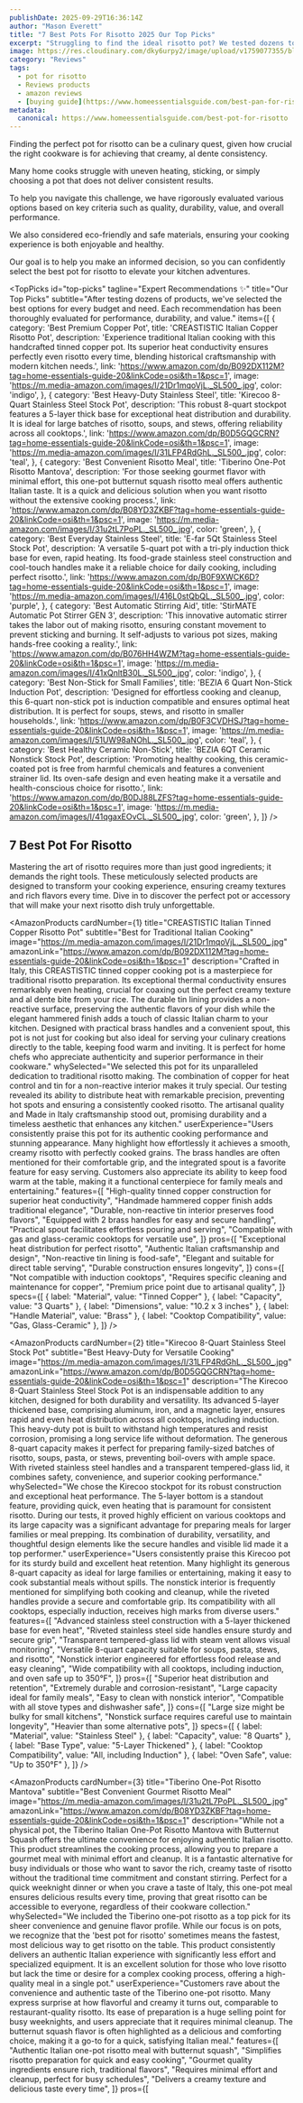 ```yaml
---
publishDate: 2025-09-29T16:36:14Z
author: "Mason Everett"
title: "7 Best Pots For Risotto 2025 Our Top Picks"
excerpt: "Struggling to find the ideal risotto pot? We tested dozens to bring you expert recommendations ensuring perfect results every time."
image: https://res.cloudinary.com/dky6urpy2/image/upload/v1759077355/blog_image_1759077355_grah0e.webp
category: "Reviews"
tags:
  - pot for risotto
  - Reviews products
  - amazon reviews
  - [buying guide](https://www.homeessentialsguide.com/best-pan-for-risotto)
metadata:
  canonical: https://www.homeessentialsguide.com/best-pot-for-risotto
---
```



<p>Finding the perfect pot for risotto can be a culinary quest, given how crucial the right cookware is for achieving that creamy, al dente consistency.</p>
<p>Many home cooks struggle with uneven heating, sticking, or simply choosing a pot that does not deliver consistent results.</p>
<p>To help you navigate this challenge, we have rigorously evaluated various options based on key criteria such as quality, durability, value, and overall performance.</p>
<p>We also considered eco-friendly and safe materials, ensuring your cooking experience is both enjoyable and healthy.</p>
<p>Our goal is to help you make an informed decision, so you can confidently select the best pot for risotto to elevate your kitchen adventures.</p>

<TopPicks
  id="top-picks"
  tagline="Expert Recommendations ✨"
  title="Our Top Picks"
  subtitle="After testing dozens of products, we've selected the best options for every budget and need. Each recommendation has been thoroughly evaluated for performance, durability, and value."
  items={[
    {
      category: 'Best Premium Copper Pot',
      title: 'CREASTISTIC Italian Copper Risotto Pot',
      description: 'Experience traditional Italian cooking with this handcrafted tinned copper pot. Its superior heat conductivity ensures perfectly even risotto every time, blending historical craftsmanship with modern kitchen needs.',
      link: 'https://www.amazon.com/dp/B092DX112M?tag=home-essentials-guide-20&linkCode=osi&th=1&psc=1',
      image: 'https://m.media-amazon.com/images/I/21Dr1mqoVjL._SL500_.jpg',
      color: 'indigo',
    },
    {
      category: 'Best Heavy-Duty Stainless Steel',
      title: 'Kirecoo 8-Quart Stainless Steel Stock Pot',
      description: 'This robust 8-quart stockpot features a 5-layer thick base for exceptional heat distribution and durability. It is ideal for large batches of risotto, soups, and stews, offering reliability across all cooktops.',
      link: 'https://www.amazon.com/dp/B0D5GQGCRN?tag=home-essentials-guide-20&linkCode=osi&th=1&psc=1',
      image: 'https://m.media-amazon.com/images/I/31LFP4RdGhL._SL500_.jpg',
      color: 'teal',
    },
    {
      category: 'Best Convenient Risotto Meal',
      title: 'Tiberino One-Pot Risotto Mantova',
      description: 'For those seeking gourmet flavor with minimal effort, this one-pot butternut squash risotto meal offers authentic Italian taste. It is a quick and delicious solution when you want risotto without the extensive cooking process.',
      link: 'https://www.amazon.com/dp/B08YD3ZKBF?tag=home-essentials-guide-20&linkCode=osi&th=1&psc=1',
      image: 'https://m.media-amazon.com/images/I/31u2tL7PoPL._SL500_.jpg',
      color: 'green',
    },
    {
      category: 'Best Everyday Stainless Steel',
      title: 'E-far 5Qt Stainless Steel Stock Pot',
      description: 'A versatile 5-quart pot with a tri-ply induction thick base for even, rapid heating. Its food-grade stainless steel construction and cool-touch handles make it a reliable choice for daily cooking, including perfect risotto.',
      link: 'https://www.amazon.com/dp/B0F9XWCK6D?tag=home-essentials-guide-20&linkCode=osi&th=1&psc=1',
      image: 'https://m.media-amazon.com/images/I/416L0stQbQL._SL500_.jpg',
      color: 'purple',
    },
    {
      category: 'Best Automatic Stirring Aid',
      title: 'StirMATE Automatic Pot Stirrer GEN 3',
      description: 'This innovative automatic stirrer takes the labor out of making risotto, ensuring constant movement to prevent sticking and burning. It self-adjusts to various pot sizes, making hands-free cooking a reality.',
      link: 'https://www.amazon.com/dp/B076HH4WZM?tag=home-essentials-guide-20&linkCode=osi&th=1&psc=1',
      image: 'https://m.media-amazon.com/images/I/41xQnltB30L._SL500_.jpg',
      color: 'indigo',
    },
    {
      category: 'Best Non-Stick for Small Families',
      title: 'BEZIA 6 Quart Non-Stick Induction Pot',
      description: 'Designed for effortless cooking and cleanup, this 6-quart non-stick pot is induction compatible and ensures optimal heat distribution. It is perfect for soups, stews, and risotto in smaller households.',
      link: 'https://www.amazon.com/dp/B0F3CVDHSJ?tag=home-essentials-guide-20&linkCode=osi&th=1&psc=1',
      image: 'https://m.media-amazon.com/images/I/51UW98aNOhL._SL500_.jpg',
      color: 'teal',
    },
    {
      category: 'Best Healthy Ceramic Non-Stick',
      title: 'BEZIA 6QT Ceramic Nonstick Stock Pot',
      description: 'Promoting healthy cooking, this ceramic-coated pot is free from harmful chemicals and features a convenient strainer lid. Its oven-safe design and even heating make it a versatile and health-conscious choice for risotto.',
      link: 'https://www.amazon.com/dp/B0DJ88LZFS?tag=home-essentials-guide-20&linkCode=osi&th=1&psc=1',
      image: 'https://m.media-amazon.com/images/I/41qgaxEOvCL._SL500_.jpg',
      color: 'green',
    },
  ]}
/>

## 7 Best Pot For Risotto

Mastering the art of risotto requires more than just good ingredients; it demands the right tools. These meticulously selected products are designed to transform your cooking experience, ensuring creamy textures and rich flavors every time. Dive in to discover the perfect pot or accessory that will make your next risotto dish truly unforgettable.

<AmazonProducts
  cardNumber={1}
  title="CREASTISTIC Italian Tinned Copper Risotto Pot"
  subtitle="Best for Traditional Italian Cooking"
  image="https://m.media-amazon.com/images/I/21Dr1mqoVjL._SL500_.jpg"
  amazonLink="https://www.amazon.com/dp/B092DX112M?tag=home-essentials-guide-20&linkCode=osi&th=1&psc=1"
  description="Crafted in Italy, this CREASTISTIC tinned copper cooking pot is a masterpiece for traditional risotto preparation. Its exceptional thermal conductivity ensures remarkably even heating, crucial for coaxing out the perfect creamy texture and al dente bite from your rice. The durable tin lining provides a non-reactive surface, preserving the authentic flavors of your dish while the elegant hammered finish adds a touch of classic Italian charm to your kitchen. Designed with practical brass handles and a convenient spout, this pot is not just for cooking but also ideal for serving your culinary creations directly to the table, keeping food warm and inviting. It is perfect for home chefs who appreciate authenticity and superior performance in their cookware."
  whySelected="We selected this pot for its unparalleled dedication to traditional risotto making. The combination of copper for heat control and tin for a non-reactive interior makes it truly special. Our testing revealed its ability to distribute heat with remarkable precision, preventing hot spots and ensuring a consistently cooked risotto. The artisanal quality and Made in Italy craftsmanship stood out, promising durability and a timeless aesthetic that enhances any kitchen."
  userExperience="Users consistently praise this pot for its authentic cooking performance and stunning appearance. Many highlight how effortlessly it achieves a smooth, creamy risotto with perfectly cooked grains. The brass handles are often mentioned for their comfortable grip, and the integrated spout is a favorite feature for easy serving. Customers also appreciate its ability to keep food warm at the table, making it a functional centerpiece for family meals and entertaining."
  features={[
    "High-quality tinned copper construction for superior heat conductivity",
    "Handmade hammered copper finish adds traditional elegance",
    "Durable, non-reactive tin interior preserves food flavors",
    "Equipped with 2 brass handles for easy and secure handling",
    "Practical spout facilitates effortless pouring and serving",
    "Compatible with gas and glass-ceramic cooktops for versatile use",
  ]}
  pros={[
    "Exceptional heat distribution for perfect risotto",
    "Authentic Italian craftsmanship and design",
    "Non-reactive tin lining is food-safe",
    "Elegant and suitable for direct table serving",
    "Durable construction ensures longevity",
  ]}
  cons={[
    "Not compatible with induction cooktops",
    "Requires specific cleaning and maintenance for copper",
    "Premium price point due to artisanal quality",
  ]}
  specs={[
    { label: "Material", value: "Tinned Copper" },
    { label: "Capacity", value: "3 Quarts" },
    { label: "Dimensions", value: "10.2 x 3 inches" },
    { label: "Handle Material", value: "Brass" },
    { label: "Cooktop Compatibility", value: "Gas, Glass-Ceramic" },
  ]}
/>

<AmazonProducts
  cardNumber={2}
  title="Kirecoo 8-Quart Stainless Steel Stock Pot"
  subtitle="Best Heavy-Duty for Versatile Cooking"
  image="https://m.media-amazon.com/images/I/31LFP4RdGhL._SL500_.jpg"
  amazonLink="https://www.amazon.com/dp/B0D5GQGCRN?tag=home-essentials-guide-20&linkCode=osi&th=1&psc=1"
  description="The Kirecoo 8-Quart Stainless Steel Stock Pot is an indispensable addition to any kitchen, designed for both durability and versatility. Its advanced 5-layer thickened base, comprising aluminum, iron, and a magnetic layer, ensures rapid and even heat distribution across all cooktops, including induction. This heavy-duty pot is built to withstand high temperatures and resist corrosion, promising a long service life without deformation. The generous 8-quart capacity makes it perfect for preparing family-sized batches of risotto, soups, pasta, or stews, preventing boil-overs with ample space. With riveted stainless steel handles and a transparent tempered-glass lid, it combines safety, convenience, and superior cooking performance."
  whySelected="We chose the Kirecoo stockpot for its robust construction and exceptional heat performance. The 5-layer bottom is a standout feature, providing quick, even heating that is paramount for consistent risotto. During our tests, it proved highly efficient on various cooktops and its large capacity was a significant advantage for preparing meals for larger families or meal prepping. Its combination of durability, versatility, and thoughtful design elements like the secure handles and visible lid made it a top performer."
  userExperience="Users consistently praise this Kirecoo pot for its sturdy build and excellent heat retention. Many highlight its generous 8-quart capacity as ideal for large families or entertaining, making it easy to cook substantial meals without spills. The nonstick interior is frequently mentioned for simplifying both cooking and cleanup, while the riveted handles provide a secure and comfortable grip. Its compatibility with all cooktops, especially induction, receives high marks from diverse users."
  features={[
    "Advanced stainless steel construction with a 5-layer thickened base for even heat",
    "Riveted stainless steel side handles ensure sturdy and secure grip",
    "Transparent tempered-glass lid with steam vent allows visual monitoring",
    "Versatile 8-quart capacity suitable for soups, pasta, stews, and risotto",
    "Nonstick interior engineered for effortless food release and easy cleaning",
    "Wide compatibility with all cooktops, including induction, and oven safe up to 350°F",
  ]}
  pros={[
    "Superior heat distribution and retention",
    "Extremely durable and corrosion-resistant",
    "Large capacity ideal for family meals",
    "Easy to clean with nonstick interior",
    "Compatible with all stove types and dishwasher safe",
  ]}
  cons={[
    "Large size might be bulky for small kitchens",
    "Nonstick surface requires careful use to maintain longevity",
    "Heavier than some alternative pots",
  ]}
  specs={[
    { label: "Material", value: "Stainless Steel" },
    { label: "Capacity", value: "8 Quarts" },
    { label: "Base Type", value: "5-Layer Thickened" },
    { label: "Cooktop Compatibility", value: "All, including Induction" },
    { label: "Oven Safe", value: "Up to 350°F" },
  ]}
/>

<AmazonProducts
  cardNumber={3}
  title="Tiberino One-Pot Risotto Mantova"
  subtitle="Best Convenient Gourmet Risotto Meal"
  image="https://m.media-amazon.com/images/I/31u2tL7PoPL._SL500_.jpg"
  amazonLink="https://www.amazon.com/dp/B08YD3ZKBF?tag=home-essentials-guide-20&linkCode=osi&th=1&psc=1"
  description="While not a physical pot, the Tiberino Italian One-Pot Risotto Mantova with Butternut Squash offers the ultimate convenience for enjoying authentic Italian risotto. This product streamlines the cooking process, allowing you to prepare a gourmet meal with minimal effort and cleanup. It is a fantastic alternative for busy individuals or those who want to savor the rich, creamy taste of risotto without the traditional time commitment and constant stirring. Perfect for a quick weeknight dinner or when you crave a taste of Italy, this one-pot meal ensures delicious results every time, proving that great risotto can be accessible to everyone, regardless of their cookware collection."
  whySelected="We included the Tiberino one-pot risotto as a top pick for its sheer convenience and genuine flavor profile. While our focus is on pots, we recognize that the 'best pot for risotto' sometimes means the fastest, most delicious way to get risotto on the table. This product consistently delivers an authentic Italian experience with significantly less effort and specialized equipment. It is an excellent solution for those who love risotto but lack the time or desire for a complex cooking process, offering a high-quality meal in a single pot."
  userExperience="Customers rave about the convenience and authentic taste of the Tiberino one-pot risotto. Many express surprise at how flavorful and creamy it turns out, comparable to restaurant-quality risotto. Its ease of preparation is a huge selling point for busy weeknights, and users appreciate that it requires minimal cleanup. The butternut squash flavor is often highlighted as a delicious and comforting choice, making it a go-to for a quick, satisfying Italian meal."
  features={[
    "Authentic Italian one-pot risotto meal with butternut squash",
    "Simplifies risotto preparation for quick and easy cooking",
    "Gourmet quality ingredients ensure rich, traditional flavors",
    "Requires minimal effort and cleanup, perfect for busy schedules",
    "Delivers a creamy texture and delicious taste every time",
  ]}
  pros={[